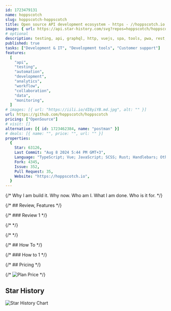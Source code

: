 ```yaml
---
id: 1723479131
name: hoppscotch
slug: hoppscotch-hoppscotch
title: Open source API development ecosystem - https - //hoppscotch.io (open-source alternative to Postman, Insomnia)
image: { url: https://api.star-history.com/svg?repos=hoppscotch/hoppscotch }
# optional
description: testing, api, graphql, http, vuejs, spa, tools, pwa, rest, vue, rest-api, websocket, http-client, api-client, developer-tools, api-rest, testing-tools, api-testing, hacktoberfest,  ,
published: true
tasks: ["Development & IT", "Development tools", "Customer support"]
features:
  [
    "api",
    "testing",
    "automation",
    "development",
    "analytics",
    "workflow",
    "collaboration",
    "data",
    "monitoring",
  ]
# images: [{ url: "https://iili.io/dI8yiYB.md.jpg", alt: "" }]
url: https://github.com/hoppscotch/hoppscotch
pricing: ["OpenSource"]
# visit: []
alternative: [{ id: 1723462384, name: "postman" }]
# deals: [{ name: "", price: "", url: "" }]
properties:
  {
    Star: 63126,
    Last Commit: "Aug 8 2024 5:44 PM GMT+3",
    Language: "TypeScript; Vue; JavaScript; SCSS; Rust; Handlebars; Other",
    Fork: 4345,
    Issue: 352,
    Pull Request: 35,
    Website: "https://hoppscotch.io",
  }
---
```


{/* Why I am build it. Why now. Who am I. What I am done. Who is it for. */}

{/* ## Review, Features */}

{/* ### Review 1 */}

{/* <DetailYoutube videoId="" startTime={0} /> */}

{/* <Twitters ids=[] /> */}

{/* ## How To */}

{/* ### How to 1 */}

{/* ## Pricing */}

{/* <Img src="" alt="Plan Price" /> */}

## Star History

![Star History Chart](https://api.star-history.com/svg?repos=hoppscotch/hoppscotch)
